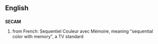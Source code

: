 ==English==
==={{acronym}}===
'''SECAM'''

# from French: Sequentiel Couleur avec Mémoire, meaning "sequential color with memory", a TV standard